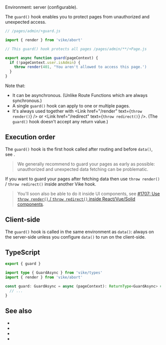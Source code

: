 
Environment: server (<Link href="#client-side">configurable</Link>).

The `guard()` hook enables you to protect pages from unauthorized and unexpected access.

```js
// /pages/admin/+guard.js

import { render } from 'vike/abort'

// This guard() hook protects all pages /pages/admin/**/+Page.js

export async function guard(pageContext) {
  if (!pageContext.user.isAdmin) {
    throw render(401, "You aren't allowed to access this page.')
  }
}
```

Note that:

- It can be asynchronous. (Unlike <Link href="/route-function">Route Functions</Link> which are always synchronous.)
- A single `guard()` hook <Link href="/config#inheritance">can apply to one or multiple pages</Link>.
- It's always used together with <Link href="/render" text={<code>throw render()</code>} /> or <Link href="/redirect" text={<code>throw redirect()</code>} />. (The `guard()` hook doesn't accept any return value.)


## Execution order

The `guard()` hook is the first hook called after routing and before <Link href="/data">`data()`</Link>, see <Link href="/hooks#order" />.

> We generally recommend to guard your pages as early as possible: unauthorized and unexpected data fetching can be problematic.

If you want to guard your pages after fetching data then use `throw render()` / `throw redirect()` inside another <Link href="/hooks">Vike hook</Link>.

> You'll soon also be able to do it inside UI components, see [#1707: Use `throw render()` / `throw redirect()` inside React/Vue/Solid components](https://github.com/vikejs/vike/issues/1707).


## Client-side

The `guard()` hook is called in the same environment as <Link href="/data">`data()`</Link>: always on the server-side unless you <Link href="/data#client-side">configure `data()` to run on the client-side</Link>.


## TypeScript

```ts
export { guard }

import type { GuardAsync } from 'vike/types'
import { render } from 'vike/abort'

const guard: GuardAsync = async (pageContext): ReturnType<GuardAsync> => {
  // ...
}
```


## See also

- <Link href="/auth#login-flow" />
- <Link href="/render" />
- <Link href="/redirect" />
- <Link href="/data" />
